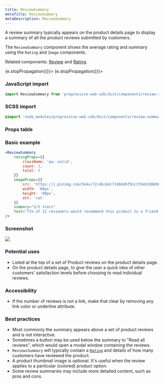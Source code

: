 ```yaml
---
title: ReviewSummary
metaTitle: ReviewSummary
metaDescription: ReviewSummary
---
```



<div class="component-intro">

A review summary typically appears on the product details page to display a summary of all the product reviews submitted by customers.

The `ReviewSummary` component shows the average rating and summary using the `Rating` and `Image` components.

Related components: [Review](Review) and [Rating](Rating).

</div>

<div onClick={(e) => {e.stopPropagation()}}>
<Tabs activeIndex={0} className="devcenter">
<TabsPanel title="Code" onClick={(e) => {e.stopPropagation()}}>

### JavaScript import

```jsx
import ReviewSummary from 'progressive-web-sdk/dist/components/review-summary'
```

### SCSS import

```scss
@import 'node_modules/progressive-web-sdk/dist/components/review-summary/base';
```

### Props table

<PropsTable propMetaData={props.componentMetadata.childrenComponentProp} />

### Basic example

```jsx react-live=true
<ReviewSummary
    ratingProps={{
        className: 'pw--solid',
        count: 3,
        total: 5
    }}
    imageProps={{
        src: 'https://i.pinimg.com/564x/72/4b/6d/724b6dbf91c378a53d6890bb525c1aa9.jpg',
        width: '88px',
        height: '88px',
        alt: 'cat'
    }}
    summary="3/5 stars"
    text="71% of 12 reviewers would recommend this product to a friend."
/>
```

</TabsPanel>
<TabsPanel title="Design" class="markdown">

### Screenshot

![](./images/components/review-summary/reviewsummary-uikit.png)

### Potential uses

-   Listed at the top of a set of Product reviews on the product details page.
-   On the product details page, to give the user a quick idea of other customers' satisfaction levels before choosing to read individual reviews.

### Accessibility

-   If the number of reviews is not a link, make that clear by removing any link color or underline attribute.

### Best practices

-   Most commonly the summary appears above a set of product reviews and is not interactive.
-   Sometimes a button may be used below the summary to "Read all reviews", which would open a modal window containing the reviews.
-   `ReviewsSummary` will typically contain a [`Rating`](Rating) and details of how many customers have reviewed the product.
-   A product thumbnail image is optional. It's useful when the review applies to a particular (colored) product option.
-   Some review summaries may include more detailed content, such as pros and cons.

</TabsPanel>
</Tabs>
</div>

